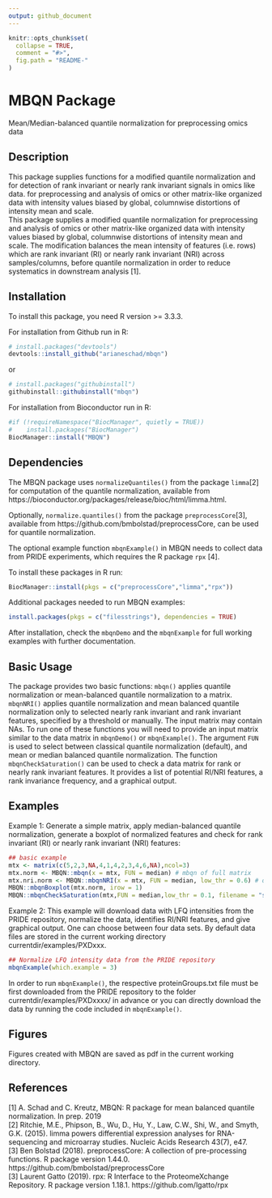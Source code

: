 ```yaml
---
output: github_document
---
```


<!-- README.md is generated from README.Rmd. Please edit that file -->

```r
knitr::opts_chunk$set(
  collapse = TRUE,
  comment = "#>",
  fig.path = "README-"
)
```

# MBQN Package
Mean/Median-balanced quantile normalization for preprocessing omics data

## Description
This package supplies functions for a modified quantile normalization and for detection of rank invariant or nearly rank invariant signals in omics like data. for preprocessing and analysis of omics or other matrix-like organized data with intensity values biased by global, columnwise distortions of intensity mean and scale.  
This package supplies a modified quantile normalization for preprocessing and analysis of omics or other matrix-like organized data with intensity values biased by global, columnwise distortions of intensity mean and scale. The modification balances the mean intensity of features (i.e. rows) which are rank invariant (RI) or nearly rank invariant (NRI) across samples/columns, before quantile normalization in order to reduce systematics in downstream analysis [1]. 

## Installation
To install this package, you need R version >= 3.3.3.

For installation from Github run in R: 
```r
# install.packages("devtools")
devtools::install_github("arianeschad/mbqn")
```
or
```r
# install.packages("githubinstall")
githubinstall::githubinstall("mbqn")
```

For installation from Bioconductor run in R:
```r
#if (!requireNamespace("BiocManager", quietly = TRUE))
#    install.packages("BiocManager")
BiocManager::install("MBQN")
```

## Dependencies
The MBQN package uses `normalizeQuantiles()` from the package `limma`[2] for computation of the quantile normalization, available from https://bioconductor.org/packages/release/bioc/html/limma.html. <br/>

Optionally, `normalize.quantiles()` from the package `preprocessCore`[3], available from https://github.com/bmbolstad/preprocessCore, can be used for quantile normalization. <br/>

The optional example function `mbqnExample()` in MBQN needs to collect data from PRIDE experiments, which requires the R package `rpx` [4]. <br/>

To install these packages in R run: <br/>
```r
BiocManager::install(pkgs = c("preprocessCore","limma","rpx"))
```

Additional packages needed to run MBQN examples:  <br/>
```r
install.packages(pkgs = c("filesstrings"), dependencies = TRUE)
```

After installation, check the `mbqnDemo` and the `mbqnExample` for full working examples with further documentation.

## Basic Usage
The package provides two basic functions: `mbqn()` applies quantile normalization or mean-balanced quantile normalization to a matrix. `mbqnNRI()` applies quantile normalization and mean balanced quantile normalization only to selected nearly rank invariant and rank invariant features, specified by a threshold or manually. The input matrix may contain NAs. To run one of these functions you will need to provide an input matrix similar to the data matrix in `mbqnDemo()` or `mbqnExample()`. The argument `FUN` is used to select between classical quantile normalization (default), and mean or median balanced quantile normalization. The function `mbqnCheckSaturation()` can be used to check a data matrix for rank or nearly rank invariant features. It provides a list of potential RI/NRI features, a rank invariance frequency, and a graphical output. 

## Examples
Example 1: Generate a simple matrix, apply median-balanced quantile normalization, generate a boxplot of normalized features and check for rank invariant (RI) or nearly rank invariant (NRI) features:

```r
## basic example
mtx <- matrix(c(5,2,3,NA,4,1,4,2,3,4,6,NA),ncol=3)
mtx.norm <- MBQN::mbqn(x = mtx, FUN = median) # mbqn of full matrix
mtx.nri.norm <- MBQN::mbqnNRI(x = mtx, FUN = median, low_thr = 0.6) # qn of matrix - apply median balancing to NRI features with rank invariance frequency >0.6
MBQN::mbqnBoxplot(mtx.norm, irow = 1)
MBQN::mbqnCheckSaturation(mtx,FUN = median,low_thr = 0.1, filename = "simple_mtx",feature_index = 1)
```

Example 2: This example will download data with LFQ intensities from the PRIDE repository, normalize the data, identifies RI/NRI features, and give graphical output. One can choose between four data sets. By default data files are stored in the current working directory currentdir/examples/PXDxxx.

```r
## Normalize LFQ intensity data from the PRIDE repository
mbqnExample(which.example = 3)
```

In order to run `mbqnExample()`, the respective proteinGroups.txt file must be first downloaded from the PRIDE repository to the folder currentdir/examples/PXDxxxx/ in advance or you can directly download the data by running the code included in `mbqnExample()`. 

## Figures
Figures created with MBQN are saved as pdf in the current working directory.

## References
[1] A. Schad and C. Kreutz, MBQN: R package for mean balanced quantile normalization. In prep. 2019 <br/>
[2] Ritchie, M.E., Phipson, B., Wu, D., Hu, Y., Law, C.W., Shi, W., and Smyth, G.K. (2015). limma powers differential expression analyses for RNA-sequencing and microarray studies. Nucleic Acids Research 43(7), e47. <br/>
[3] Ben Bolstad (2018). preprocessCore: A collection of pre-processing functions. R package version 1.44.0. https://github.com/bmbolstad/preprocessCore <br/>
[3] Laurent Gatto (2019). rpx: R Interface to the ProteomeXchange Repository. R package version
  1.18.1. https://github.com/lgatto/rpx 
